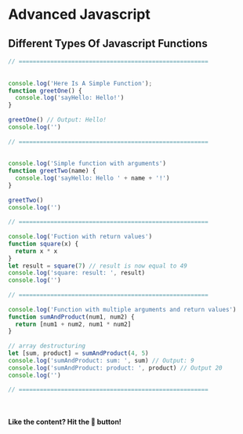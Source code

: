# Advanced Javascript

## Different Types Of Javascript Functions

```js filename="functions.js" {3} copy
// ======================================================
 
 
console.log('Here Is A Simple Function');
function greetOne() {
  console.log('sayHello: Hello!')
}
 
greetOne() // Output: Hello!
console.log('')
 
// ======================================================
 
 
console.log('Simple function with arguments')
function greetTwo(name) {
  console.log('sayHello: Hello ' + name + '!')
}
 
greetTwo()
console.log('')
 
// ======================================================
 
console.log('Fuction with return values')
function square(x) {
  return x * x
}
let result = square(7) // result is now equal to 49
console.log('square: result: ', result)
console.log('')
 
// ======================================================
 
console.log('Function with multiple arguments and return values')
function sumAndProduct(num1, num2) {
  return [num1 + num2, num1 * num2]
}
 
// array destructuring
let [sum, product] = sumAndProduct(4, 5)
console.log('sumAndProduct: sum: ', sum) // Output: 9
console.log('sumAndProduct: product: ', product) // Output 20
console.log('')
 
// ======================================================
 



```

#### Like the content? Hit the 🫶 button!


<Counters />
